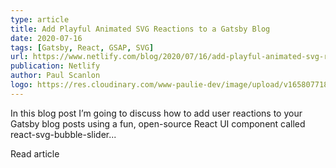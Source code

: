 ```yaml
---
type: article
title: Add Playful Animated SVG Reactions to a Gatsby Blog
date: 2020-07-16
tags: [Gatsby, React, GSAP, SVG]
url: https://www.netlify.com/blog/2020/07/16/add-playful-animated-svg-reactions-to-a-gatsby-blog/
publication: Netlify
author: Paul Scanlon
logo: https://res.cloudinary.com/www-paulie-dev/image/upload/v1658077182/paulie.dev/Logos/netlify-logo_cqs1np.png
---
```


In this blog post I’m going to discuss how to add user reactions to your Gatsby blog posts using a fun, open-source
React UI component called react-svg-bubble-slider...

<MarkdownCtaLink href="https://www.netlify.com/blog/2020/07/16/add-playful-animated-svg-reactions-to-a-gatsby-blog">
  Read article
</MarkdownCtaLink>
